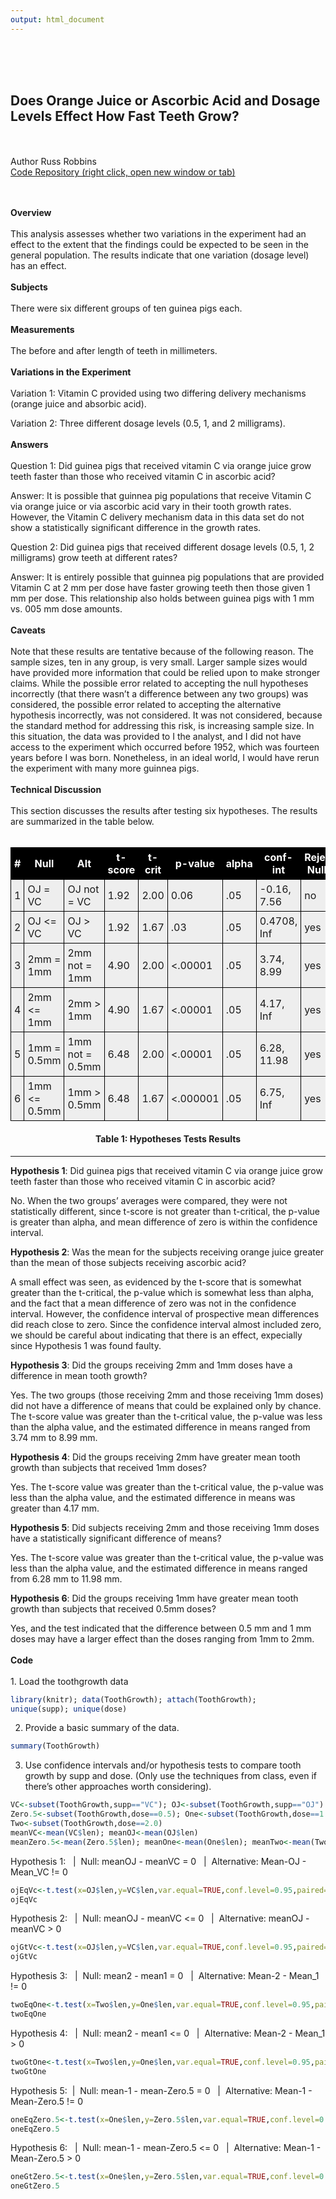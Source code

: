 ```yaml
---
output: html_document
---
```

<br>
<br>
<br>
<h2>Does Orange Juice or Ascorbic Acid and Dosage Levels Effect How Fast Teeth Grow?</h2>
<br>
<br>
Author Russ Robbins
<br>
<a href='https://github.com/robbinsr/compare_approaches/blob/master/README.md'>Code Repository (right click, open new window or tab)</a>


<br>
<br>
**Overview**
<br>
<br>
This analysis assesses whether two variations in the experiment had an effect to the extent that the findings could be expected to be seen in the general population. The results indicate that one variation (dosage level) has an effect.
<br>
<br>
**Subjects**
<br>
<br>
There were six different groups of ten guinea pigs each. 
<br>
<br>
**Measurements**
<br>
<br>
The before and after length of teeth in millimeters.
<br>
<br>
**Variations in the Experiment**
<br>
<br>
Variation 1: Vitamin C provided using two differing delivery mechanisms (orange juice and absorbic acid).

Variation 2: Three different dosage levels (0.5, 1, and 2 milligrams).
<br>
<br>
**Answers**
<br>
<br>
Question 1: Did guinea pigs that received vitamin C via orange juice grow teeth faster than those who received vitamin C in ascorbic acid? 

Answer: It is possible that guinnea pig populations that receive Vitamin C via orange juice or via ascorbic acid vary in their tooth growth rates. However, the Vitamin C delivery mechanism data in this data set do not show a statistically significant difference in the growth rates. 

Question 2: Did guinea pigs that received different dosage levels (0.5, 1, 2 milligrams) grow teeth at different rates?

Answer: It is entirely possible that guinnea pig populations that are provided Vitamin C at 2 mm per dose have faster growing teeth then those given 1 mm per dose. This relationship also holds between guinea pigs with 1 mm vs. 005 mm dose amounts.
<br>
<br>
**Caveats**
<br>
<br>
Note that these results are tentative because of the following reason. The sample sizes, ten in any group, is very small. Larger sample sizes would have provided more information that could be relied upon to make stronger claims. While the possible error related to accepting the null hypotheses incorrectly (that there wasn't a difference between any two groups) was considered, the possible error related to accepting the alternative hypothesis incorrectly, was not considered. It was not considered, because the standard method for addressing this risk, is increasing sample size. In this situation, the data was provided to I the analyst, and I did not have access to the experiment which occurred before 1952, which was fourteen years before I was born. Nonetheless, in an ideal world, I would have rerun the experiment with many more guinnea pigs.
<br>
<br>
**Technical Discussion**
<br>
<br>
This section discusses the results after testing six hypotheses. The results are summarized in the table below.
<br>
<br>

<!-- Start Styles. Move the 'style' tags and everything between them to between the 'head' tags -->
<style type="text/css">
.myTable { width:100%;background-color:#eee;border-collapse:collapse; }
.myTable th { background-color:#000;color:white; }
.myTable td, .myTable th { padding:5px;border:1px solid #000; }
</style>
<!-- End Styles -->
<table class="myTable">
<tr>
<th >#</th><th>Null</th><th>Alt</th><th>t-score</th><th>t-crit</th>
<th>p-value</th><th>alpha</th><th>conf-int</th><th>Reject Null?</th>
</tr>
<tr>
<td>1</td><td>OJ = VC</td><td>OJ not = VC</td>
<td>1.92</td><td>2.00</td>
<td>0.06</td><td>.05</td>
<td>-0.16, 7.56</td><td>no</td>
</tr>
<tr>
<td>2</td><td>OJ <= VC</td><td>OJ > VC</td>
<td>1.92</td><td>1.67</td>
<td>.03</td><td>.05</td>
<td>0.4708, Inf</td><td>yes</td>
</tr>
<tr>
<td>3</td><td>2mm = 1mm</td><td>2mm not = 1mm</td>
<td>4.90</td><td>2.00</td>
<td><.00001</td><td>.05</td>
<td>3.74, 8.99</td><td>yes</td>
</tr>
<tr>
<td>4</td><td>2mm <= 1mm</td><td>2mm > 1mm</td>
<td>4.90</td><td>1.67</td>
<td><.00001</td><td>.05</td>
<td>4.17, Inf</td><td>yes</td>
</tr>
<tr>
<td>5</td><td>1mm = 0.5mm</td><td>1mm not = 0.5mm</td><td>6.48</td><td>2.00</td><td><.00001</td><td>.05</td>
<td>6.28, 11.98</td><td>yes</td>
</tr>
<tr>
<td>6</td><td>1mm <= 0.5mm</td><td>1mm > 0.5mm</td><td>6.48</td><td>1.67</td><td><.000001</td><td>.05</td>
<td>6.75, Inf</td><td>yes</td>
</tr>
</table>
<center><h4>Table 1: Hypotheses Tests Results</h4></center>
--------------------

**Hypothesis 1**: Did guinea pigs that received vitamin C via orange juice grow teeth faster than those who received vitamin C in ascorbic acid? 

No. When the two groups' averages were compared, they were not statistically different, since t-score is not greater than t-critical, the p-value is greater than alpha, and mean difference of zero is within the confidence interval. 

**Hypothesis 2**: Was the mean for the subjects receiving orange juice greater than the mean of those subjects receiving ascorbic acid?

A small effect was seen, as evidenced by the t-score that is somewhat greater than the t-critical, the p-value which is somewhat less than alpha, and the fact that a mean difference of zero was not in the confidence interval. However, the confidence interval of prospective mean differences did reach close to zero. Since the confidence interval almost included zero, we should be careful about indicating that there is an effect, expecially since Hypothesis 1 was found faulty.

**Hypothesis 3**: Did the groups receiving 2mm and 1mm doses have a difference in mean tooth growth?

Yes. The two groups (those receiving 2mm and those receiving 1mm doses) did not have a difference of means that could be explained only by chance. The t-score value was greater than the t-critical value, the p-value was less than the alpha value, and the estimated difference in means ranged from 3.74 mm to 8.99 mm.

**Hypothesis 4**: Did the groups receiving 2mm have greater mean tooth growth than subjects that received 1mm doses?

Yes. The t-score value was greater than the t-critical value, the p-value was less than the alpha value, and the estimated difference in means was greater than 4.17 mm.

**Hypothesis 5**: Did subjects receiving 2mm and those receiving 1mm doses have a statistically significant difference of means?

Yes. The t-score value was greater than the t-critical value, the p-value was less than the alpha value, and the estimated difference in means ranged from 6.28 mm to 11.98 mm.

**Hypothesis 6**: Did the groups receiving 1mm have greater mean tooth growth than subjects that received 0.5mm doses?

Yes, and the test indicated that the difference between 0.5 mm and 1 mm doses may have a larger effect than the doses ranging from 1mm to 2mm.
<br>
<br>
**Code**
<br>
<br>
1. Load the toothgrowth data
```r
library(knitr); data(ToothGrowth); attach(ToothGrowth);
unique(supp); unique(dose)
```

2. Provide a basic summary of the data.
```r
summary(ToothGrowth)
```
3. Use confidence intervals and/or hypothesis tests to compare tooth growth by supp and dose. (Only use the techniques from class, even if there's other approaches worth considering). 

```r
VC<-subset(ToothGrowth,supp=="VC"); OJ<-subset(ToothGrowth,supp=="OJ")
Zero.5<-subset(ToothGrowth,dose==0.5); One<-subset(ToothGrowth,dose==1.0)
Two<-subset(ToothGrowth,dose==2.0)
meanVC<-mean(VC$len); meanOJ<-mean(OJ$len)
meanZero.5<-mean(Zero.5$len); meanOne<-mean(One$len); meanTwo<-mean(Two$len)
```
Hypothesis 1: &nbsp;&nbsp;|&nbsp; Null: meanOJ - meanVC =  0 &nbsp;&nbsp;|&nbsp; Alternative: Mean-OJ - Mean_VC != 0
```r
ojEqVc<-t.test(x=OJ$len,y=VC$len,var.equal=TRUE,conf.level=0.95,paired=FALSE,alternative=c("two.sided"))
ojEqVc
```
Hypothesis 2: &nbsp;&nbsp;|&nbsp; Null: meanOJ - meanVC <=  0 &nbsp;&nbsp;|&nbsp; Alternative: meanOJ - meanVC >  0
```r
ojGtVc<-t.test(x=OJ$len,y=VC$len,var.equal=TRUE,conf.level=0.95,paired=FALSE,alternative=c("greater"))
ojGtVc
```
Hypothesis 3: &nbsp;&nbsp;|&nbsp; Null: mean2 - mean1 =  0 &nbsp;&nbsp;|&nbsp; Alternative: Mean-2 - Mean_1 != 0
```r
twoEqOne<-t.test(x=Two$len,y=One$len,var.equal=TRUE,conf.level=0.95,paired=FALSE,alternative=c("two.sided"))
twoEqOne
```
Hypothesis 4: &nbsp;&nbsp;|&nbsp; Null: mean2 - mean1 <=  0 &nbsp;&nbsp;|&nbsp; Alternative: Mean-2 - Mean_1 > 0
```r
twoGtOne<-t.test(x=Two$len,y=One$len,var.equal=TRUE,conf.level=0.95,paired=FALSE,alternative=c("greater"))
twoGtOne
```
Hypothesis 5:&nbsp;&nbsp;|&nbsp; Null: mean-1 - mean-Zero.5 =  0 &nbsp;&nbsp;|&nbsp; Alternative: Mean-1 - Mean-Zero.5 != 0
```r
oneEqZero.5<-t.test(x=One$len,y=Zero.5$len,var.equal=TRUE,conf.level=0.95,paired=FALSE,alternative=c("two.sided"))
oneEqZero.5
```
Hypothesis 6: &nbsp;&nbsp;|&nbsp; Null: mean-1 - mean-Zero.5 <=  0 &nbsp;&nbsp;|&nbsp; Alternative: Mean-1 - Mean-Zero.5 > 0
```r
oneGtZero.5<-t.test(x=One$len,y=Zero.5$len,var.equal=TRUE,conf.level=0.95,paired=FALSE,alternative=c("greater"))
oneGtZero.5
```

